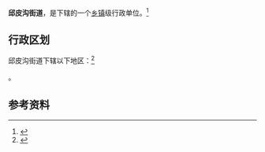{{中国乡级行政区|21/14/04/003/000}}

'''邱皮沟街道'''，是{{PRC admin/fullname|21/14/04/003/000|3}}下辖的一个[[乡镇|乡镇]]级行政单位。<ref>{{PRC admin/ref sgc|{{PRC admin/parent|21/14/04/003/000}}}}</ref>

== 行政区划 ==

邱皮沟街道下辖以下地区：<ref>{{PRC admin/ref sgc|21/14/04/003/000}}</ref>

{{PRC admin/children|21/14/04/003/000}}。

== 参考资料 ==

{{reflist}}

{{行政区划小作品}}
{{PRC admin/navcat|21/14/04/003/000}}